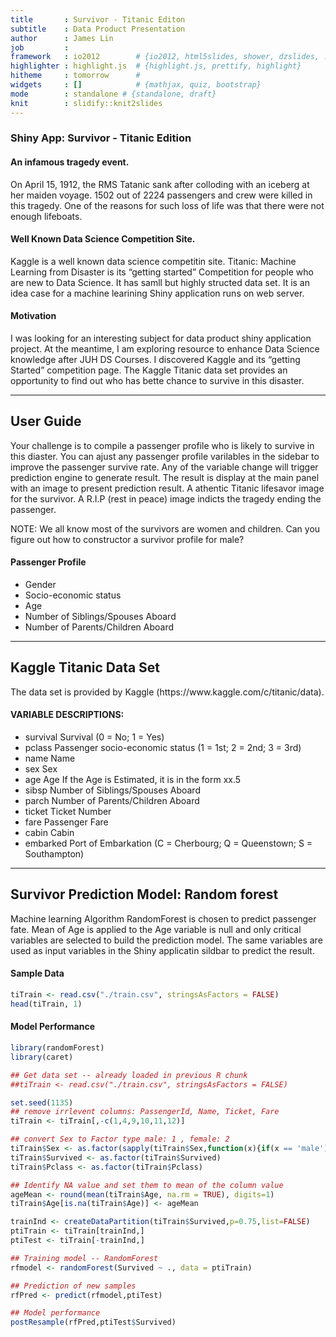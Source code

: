 ```yaml
---
title       : Survivor - Titanic Editon
subtitle    : Data Product Presentation
author      : James Lin
job         : 
framework   : io2012        # {io2012, html5slides, shower, dzslides, ...}
highlighter : highlight.js  # {highlight.js, prettify, highlight}
hitheme     : tomorrow      # 
widgets     : []            # {mathjax, quiz, bootstrap}
mode        : standalone # {standalone, draft}
knit        : slidify::knit2slides
---
```


### Shiny App: Survivor - Titanic Edition

#### An infamous tragedy event.
On April 15, 1912, the RMS Tatanic sank after colloding with an iceberg at her maiden voyage. 1502 out of 2224 passengers and crew were killed in this tragedy. One of the reasons for such loss of life was that there were not enough lifeboats. 

#### Well Known Data Science Competition Site.
Kaggle is a well known data science competitin site. Titanic: Machine Learning from Disaster is its "getting started" Competition for people who are new to Data Science. It has samll but highly structed data set. It is an idea case for a machine learining Shiny application runs on web server.

#### Motivation
I was looking for an interesting subject for data product shiny application project. At the meantime, I am exploring resource to enhance Data Science knowledge after JUH DS Courses. I discovered Kaggle and its "getting Started" competition page. The Kaggle Titanic data set provides an opportunity to find out who has bette chance to survive in this disaster.


---

## User Guide
Your challenge is to compile a passenger profile who is likely to survive in this diaster. 
You can ajust any passenger profile varilables in the sidebar to improve the passenger survive rate. Any of the variable change will trigger prediction engine to generate result. The result is display at the main panel with an image to present prediction result. A athentic Titanic lifesavor image for the survivor. A R.I.P (rest in peace) image indicts the tragedy ending the passenger. 

NOTE: We all know most of the survivors are women and children. Can you figure out how to constructor a survivor profile for male?

#### Passenger Profile 
* Gender 
* Socio-economic status
* Age
* Number of Siblings/Spouses Aboard
* Number of Parents/Children Aboard

---

## Kaggle Titanic Data Set
The data set is provided by Kaggle (https://www.kaggle.com/c/titanic/data).  

#### VARIABLE DESCRIPTIONS:  
* survival        Survival (0 = No; 1 = Yes)
* pclass          Passenger socio-economic status (1 = 1st; 2 = 2nd; 3 = 3rd)
* name            Name
* sex             Sex
* age             Age If the Age is Estimated, it is in the form xx.5
* sibsp           Number of Siblings/Spouses Aboard
* parch           Number of Parents/Children Aboard
* ticket          Ticket Number
* fare            Passenger Fare
* cabin          Cabin
* embarked       Port of Embarkation (C = Cherbourg; Q = Queenstown; S = Southampton)  


-----

## Survivor Prediction Model: Random forest
Machine learning Algorithm RandomForest is chosen to predict passenger fate. Mean of Age is applied to the Age variable is null and only critical variables are selected to build the prediction model. The same variables are used as input variables in the Shiny applicatin sildbar to predict the result. 

#### Sample Data
```r
tiTrain <- read.csv("./train.csv", stringsAsFactors = FALSE)
head(tiTrain, 1)
```

#### Model Performance 
```r
library(randomForest)
library(caret)

## Get data set -- already loaded in previous R chunk
##tiTrain <- read.csv("./train.csv", stringsAsFactors = FALSE)

set.seed(1135)
## remove irrlevent columns: PassengerId, Name, Ticket, Fare
tiTrain <- tiTrain[,-c(1,4,9,10,11,12)]

## convert Sex to Factor type male: 1 , female: 2
tiTrain$Sex <- as.factor(sapply(tiTrain$Sex,function(x){if(x == 'male') '1' else '2'}))
tiTrain$Survived <- as.factor(tiTrain$Survived)
tiTrain$Pclass <- as.factor(tiTrain$Pclass)

## Identify NA value and set them to mean of the column value
ageMean <- round(mean(tiTrain$Age, na.rm = TRUE), digits=1)
tiTrain$Age[is.na(tiTrain$Age)] <- ageMean

trainInd <- createDataPartition(tiTrain$Survived,p=0.75,list=FALSE)
ptiTrain <- tiTrain[trainInd,]
ptiTest <- tiTrain[-trainInd,]

## Training model -- RandomForest
rfmodel <- randomForest(Survived ~ ., data = ptiTrain) 

## Prediction of new samples
rfPred <- predict(rfmodel,ptiTest)

## Model performance
postResample(rfPred,ptiTest$Survived)

```

